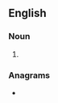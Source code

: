 ==English==

===Noun===
{{head|en|noun form}}

# {{plural of|en|scatolia}}

===Anagrams===
* {{anagrams|en|a=aacilosst|sail coats}}